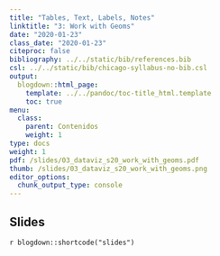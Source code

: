 ```yaml
---
title: "Tables, Text, Labels, Notes"
linktitle: "3: Work with Geoms"
date: "2020-01-23"
class_date: "2020-01-23"
citeproc: false
bibliography: ../../static/bib/references.bib
csl: ../../static/bib/chicago-syllabus-no-bib.csl
output:
  blogdown::html_page:
    template: ../../pandoc/toc-title_html.template
    toc: true
menu:
  class:
    parent: Contenidos
    weight: 1
type: docs
weight: 1
pdf: /slides/03_dataviz_s20_work_with_geoms.pdf
thumb: /slides/03_dataviz_s20_work_with_geoms.png
editor_options:
  chunk_output_type: console
---
```


## Slides

`r blogdown::shortcode("slides")`
